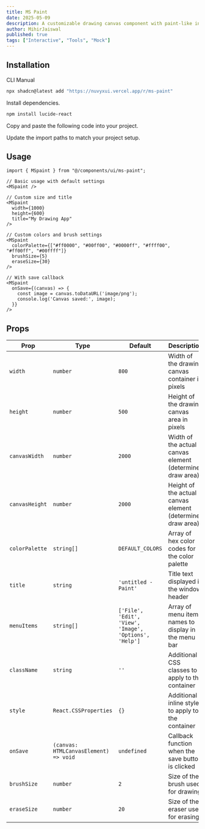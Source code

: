 ```yaml
---
title: MS Paint
date: 2025-05-09
description: A customizable drawing canvas component with paint-like interface.
author: MihirJaiswal
published: true
tags: ["Interactive", "Tools", "Mock"]
---
```


<ComponentPreview name="ms-paint-demo" />

## Installation

<Tabs defaultValue="cli">

<TabsList>
  <TabsTrigger value="cli">CLI</TabsTrigger>
  <TabsTrigger value="manual">Manual</TabsTrigger>
</TabsList>
<TabsContent value="cli">

```bash
npx shadcn@latest add "https://nuvyxui.vercel.app/r/ms-paint"
```

</TabsContent>

<TabsContent value="manual">

<Steps>

<Step>Install dependencies.</Step>

```bash
npm install lucide-react
```

<Step>Copy and paste the following code into your project.</Step>

<ComponentSource name="ms-paint" />

<Step>Update the import paths to match your project setup.</Step>

</Steps>

</TabsContent>

</Tabs>

## Usage

```tsx
import { MSpaint } from "@/components/ui/ms-paint";
```

```tsx
// Basic usage with default settings
<MSpaint />

// Custom size and title
<MSpaint
  width={1000}
  height={600}
  title="My Drawing App"
/>

// Custom colors and brush settings
<MSpaint
  colorPalette={["#ff0000", "#00ff00", "#0000ff", "#ffff00", "#ff00ff", "#00ffff"]}
  brushSize={5}
  eraseSize={30}
/>

// With save callback
<MSpaint
  onSave={(canvas) => {
    const image = canvas.toDataURL('image/png');
    console.log('Canvas saved:', image);
  }}
/>
```

## Props

| Prop           | Type                                  | Default                                                | Description                                                |
| -------------- | ------------------------------------- | ------------------------------------------------------ | ---------------------------------------------------------- |
| `width`        | `number`                              | `800`                                                  | Width of the drawing canvas container in pixels            |
| `height`       | `number`                              | `500`                                                  | Height of the drawing canvas area in pixels                |
| `canvasWidth`  | `number`                              | `2000`                                                 | Width of the actual canvas element (determines draw area)  |
| `canvasHeight` | `number`                              | `2000`                                                 | Height of the actual canvas element (determines draw area) |
| `colorPalette` | `string[]`                            | `DEFAULT_COLORS`                                       | Array of hex color codes for the color palette             |
| `title`        | `string`                              | `'untitled - Paint'`                                   | Title text displayed in the window header                  |
| `menuItems`    | `string[]`                            | `['File', 'Edit', 'View', 'Image', 'Options', 'Help']` | Array of menu item names to display in the menu bar        |
| `className`    | `string`                              | `''`                                                   | Additional CSS classes to apply to the container           |
| `style`        | `React.CSSProperties`                 | `{}`                                                   | Additional inline styles to apply to the container         |
| `onSave`       | `(canvas: HTMLCanvasElement) => void` | `undefined`                                            | Callback function when the save button is clicked          |
| `brushSize`    | `number`                              | `2`                                                    | Size of the brush used for drawing                         |
| `eraseSize`    | `number`                              | `20`                                                   | Size of the eraser used for erasing                        |
